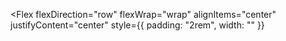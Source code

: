 
<Flex
  flexDirection="row"
  flexWrap="wrap"
  alignItems="center"
  justifyContent="center"
  style={{ padding: "2rem", width: "" }}
>
  
</Flex>
